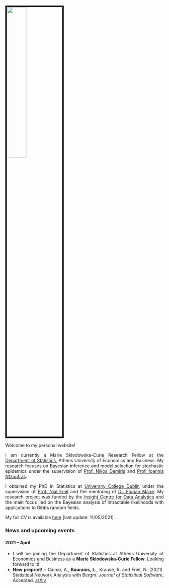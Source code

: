 
<link rel="stylesheet" href="styles.css" type="text/css">

<img src="unnamed.jpg" style="width:35%; border:5px solid; margin-right: 20px" align="center">

<style>
body {
text-align: justify
}
</style>

Welcome to my personal website! 

I am currently a Marie Sklodowska-Curie Research Fellow at the [Department of Statistics](https://www.dept.aueb.gr/en/stat), Athens University of Economics and Business. My research focuses on Bayesian inference and model selection for stochastic epidemics under the supervision of [Prof. Nikos Demiris](http://www2.aueb.gr/users/nikos/) and [Prof. Ioannis Ntzoufras](https://www.aueb.gr/en/faculty_page/ntzoufras-ioannis/).

I obtained my PhD in Statistics at [University College Dublin](http://www.ucd.ie/) under the supervision of [Prof. Nial Friel](https://maths.ucd.ie/~nial/) and the mentoring of [Dr. Florian Maire](https://maths.ucd.ie/~fmaire/). My research project was funded by the [Insight Centre for Data Analytics](http://www.insight-centre.org/) and the main focus lied on the Bayesian analysis of intractable likelihoods with applications to Gibbs random fields.

My full CV is available [here](Bouranis_CV.pdf) [last update: 11/05/2021].

### News and upcoming events

#### 2021 -- April
* I will be joining the Department of Statistics at Athens University of Economics and Business as a **Marie Sklodowska-Curie Fellow**. Looking forward to it!
* **New preprint!** -- Caimo, A., **Bouranis, L.**, Krause, R. and Friel, N. (2021).
Statistical Network Analysis with Bergm.
*Journal of Statistical Software*, Accepted.
[arXiv](https://arxiv.org/abs/2104.02444)